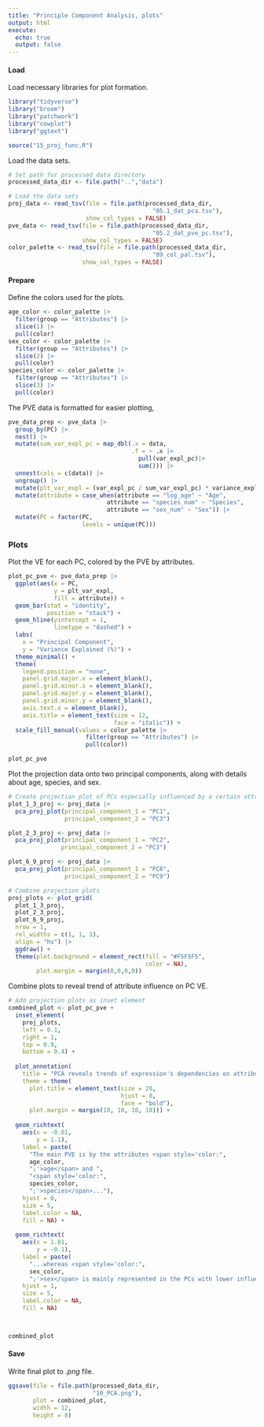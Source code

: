 ```yaml
---
title: "Principle Component Analysis, plots"
output: html
execute:
  echo: true
  output: false
---
```


#### Load

Load necessary libraries for plot formation.

```r
library("tidyverse")
library("broom")
library("patchwork")
library("cowplot")
library("ggtext")

source("15_proj_func.R")
```

Load the data sets.

```r
# Set path for processed data directory
processed_data_dir <- file.path("..","data")

# Load the data sets
proj_data <- read_tsv(file = file.path(processed_data_dir,
                                         "05.1_dat_pca.tsv"),
                      show_col_types = FALSE)
pve_data <- read_tsv(file = file.path(processed_data_dir,
                                         "05.2_dat_pve_pc.tsv"),
                     show_col_types = FALSE)
color_palette <- read_tsv(file = file.path(processed_data_dir,
                                         "09_col_pal.tsv"),
                     show_col_types = FALSE)
```

#### Prepare

Define the colors used for the plots.

```r
age_color <- color_palette |>
  filter(group == "Attributes") |>
  slice(1) |>
  pull(color)
sex_color <- color_palette |>
  filter(group == "Attributes") |>
  slice(2) |>
  pull(color)
species_color <- color_palette |>
  filter(group == "Attributes") |>
  slice(3) |>
  pull(color)
```

The PVE data is formatted for easier plotting,

```r
pve_data_prep <- pve_data |>
  group_by(PC) |>
  nest() |>
  mutate(sum_var_expl_pc = map_dbl(.x = data,
                                   .f = ~ .x |>
                                     pull(var_expl_pc)|>
                                     sum())) |>
  unnest(cols = c(data)) |>
  ungroup() |>
  mutate(plt_var_expl = (var_expl_pc / sum_var_expl_pc) * variance_explained) |>
  mutate(attribute = case_when(attribute == "log_age" ~ "Age",
                            attribute == "species_num" ~ "Species",
                            attribute == "sex_num" ~ "Sex")) |>
  mutate(PC = factor(PC,
                     levels = unique(PC)))

```

### Plots

Plot the VE for each PC, colored by the PVE by attributes.

```r
plot_pc_pve <- pve_data_prep |>
  ggplot(aes(x = PC,
             y = plt_var_expl,
             fill = attribute)) + 
  geom_bar(stat = "identity",
           position = "stack") +
  geom_hline(yintercept = 1,
             linetype = "dashed") +
  labs(
    x = "Principal Component",
    y = "Variance Explained (%)") +
  theme_minimal() +
  theme(
    legend.position = "none",
    panel.grid.major.x = element_blank(),
    panel.grid.minor.x = element_blank(),
    panel.grid.major.y = element_blank(),
    panel.grid.minor.y = element_blank(),
    axis.text.x = element_blank(),
    axis.title = element_text(size = 12,
                              face = "italic")) +
  scale_fill_manual(values = color_palette |>
                      filter(group == "Attributes") |>
                      pull(color))

plot_pc_pve
```

Plot the projection data onto two principal components, along with details about age, species, and sex.

```r
# Create projection plot of PCs especially influenced by a certain attribute
plot_1_3_proj <- proj_data |>
  pca_proj_plot(principal_component_1 = "PC1",
                principal_component_2 = "PC3")

plot_2_3_proj <- proj_data |>
  pca_proj_plot(principal_component_1 = "PC2",
               principal_component_2 = "PC3")

plot_6_9_proj <- proj_data |>
  pca_proj_plot(principal_component_1 = "PC6",
                principal_component_2 = "PC9")

# Combine projection plots
proj_plots <- plot_grid(
  plot_1_3_proj,
  plot_2_3_proj,
  plot_6_9_proj,
  nrow = 1,
  rel_widths = c(1, 1, 1),
  align = "hv") |>
  ggdraw() +
  theme(plot.background = element_rect(fill = "#F5F5F5",
                                       color = NA),
        plot.margin = margin(0,0,0,0))
```

Combine plots to reveal trend of attribute influence on PC VE.

```r
# Add projection plots as inset element
combined_plot <- plot_pc_pve +
  inset_element(
    proj_plots,
    left = 0.1,
    right = 1,
    top = 0.9,
    bottom = 0.4) +
  
  plot_annotation(
    title = "PCA reveals trends of expression's dependencies on attributes",
    theme = theme(
      plot.title = element_text(size = 20,
                                hjust = 0,
                                face = "bold"),
      plot.margin = margin(10, 10, 10, 10))) +
  
  geom_richtext(
    aes(x = -0.01,
        y = 1.1),
    label = paste(
      "The main PVE is by the attributes <span style='color:",
      age_color,
      ";'>age</span> and ",
      "<span style='color:",
      species_color,
      ";'>species</span>..."),
    hjust = 0,
    size = 5,
    label.color = NA,
    fill = NA) +
  
  geom_richtext(
    aes(x = 1.01,
        y = -0.1),
    label = paste(
      "...whereas <span style='color:",
      sex_color,
      ";'>sex</span> is mainly represented in the PCs with lower influence."),
    hjust = 1,
    size = 5,
    label.color = NA,
    fill = NA)



combined_plot
```

#### Save

Write final plot to *.png* file.

```r
ggsave(file = file.path(processed_data_dir,
                        "10_PCA.png"),
       plot = combined_plot,
       width = 12,
       height = 8)
```

